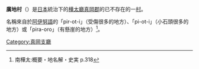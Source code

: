 {{日本町村 (廢除)|
自治體名=廣地|
町村=村|
町村章=|
日文原名=広地村|
平假名=ひろちむら|
羅馬字拼音=Hirochi-mura|
都道府縣=樺太廳|
廢除時間=1949年6月1日| 
廢除理由=放棄領土主權| 
廢除時處置=|
現在自治體=|
支廳=真岡支廳|
郡=真岡郡|
編號=|
面積=|
邊界未定=|
人口=4,623|
統計時間=1941年12月1日 |
自治體=|
樹=|
花=|
鳥=|
其他象徵物=|
其他象徵=|
郵遞區號=|
所在地=|
電話號碼=|
外部連結=|
經度=|
緯度=|
地圖=|
註記=|
}}
'''廣地村'''（{{jpn|j=広地村|kyu=廣地村|hg=ひろちむら|rm=Hirochi mura|f=y}}）是[[日本|日本]]統治下的[[樺太廳|樺太廳]][[真岡郡|真岡郡]]的已不存在的一[[村|村]]。

名稱來自於[[阿伊努語|阿伊努語]]的「pir-ot-i」（受傷很多的地方）、「pi-ot-i」（小石頭很多的地方）或「pira-oro」（有懸崖的地方）<ref>南樺太:概要・地名解・史実 p.318</ref>。

{{真岡支廳}}

[[Category:真岡支廳|Category:真岡支廳]]